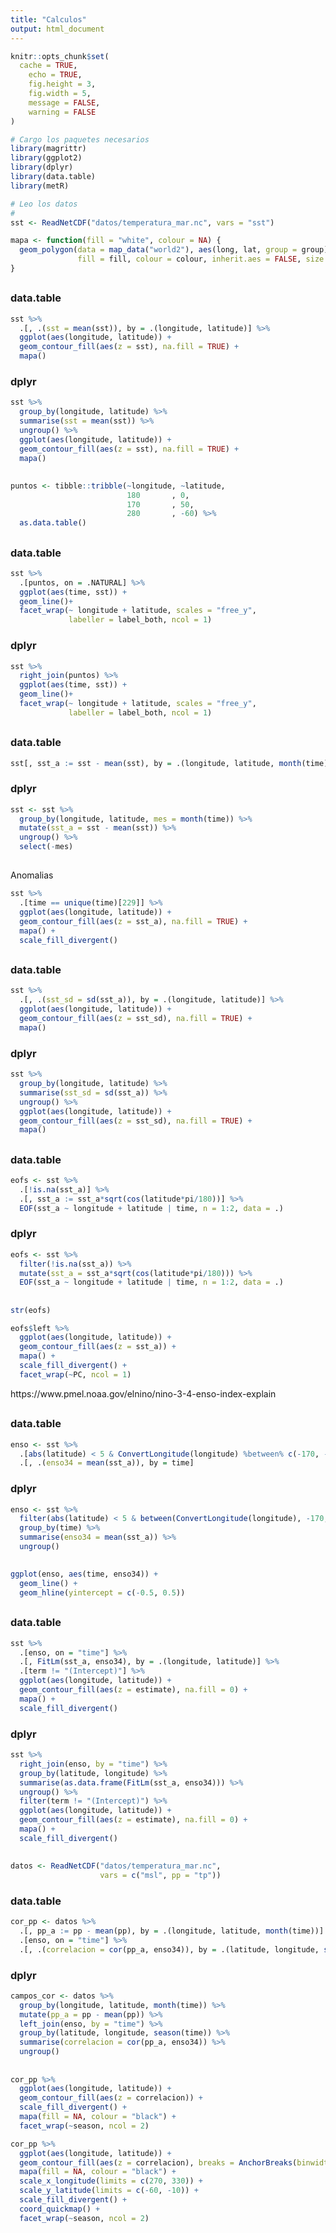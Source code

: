 ```yaml
---
title: "Calculos"
output: html_document
---
```


```r
knitr::opts_chunk$set(
  cache = TRUE,
	echo = TRUE,
	fig.height = 3,
	fig.width = 5,
	message = FALSE,
	warning = FALSE
)
```



```r
# Cargo los paquetes necesarios
library(magrittr)
library(ggplot2)
library(dplyr)
library(data.table)
library(metR)

# Leo los datos
# 
sst <- ReadNetCDF("datos/temperatura_mar.nc", vars = "sst")
```

```r
mapa <- function(fill = "white", colour = NA) {
  geom_polygon(data = map_data("world2"), aes(long, lat, group = group), 
               fill = fill, colour = colour, inherit.aes = FALSE, size = 0.2)
}
```

##  {.tabset .unlisted .unnumbered}

### data.table

```r
sst %>% 
  .[, .(sst = mean(sst)), by = .(longitude, latitude)] %>% 
  ggplot(aes(longitude, latitude)) +
  geom_contour_fill(aes(z = sst), na.fill = TRUE) +
  mapa()
```

### dplyr

```r
sst %>% 
  group_by(longitude, latitude) %>% 
  summarise(sst = mean(sst)) %>% 
  ungroup() %>% 
  ggplot(aes(longitude, latitude)) +
  geom_contour_fill(aes(z = sst), na.fill = TRUE) +
  mapa() 
```



##


```r
puntos <- tibble::tribble(~longitude, ~latitude,
                          180       , 0, 
                          170       , 50, 
                          280       , -60) %>% 
  as.data.table()
```

## {.tabset .unlisted .unnumbered}

### data.table

```r
sst %>% 
  .[puntos, on = .NATURAL] %>% 
  ggplot(aes(time, sst)) +
  geom_line()+ 
  facet_wrap(~ longitude + latitude, scales = "free_y", 
             labeller = label_both, ncol = 1)
```

### dplyr

```r
sst %>% 
  right_join(puntos) %>% 
  ggplot(aes(time, sst)) +
  geom_line()+ 
  facet_wrap(~ longitude + latitude, scales = "free_y", 
             labeller = label_both, ncol = 1)
```

## 

## {.tabset .unlisted .unnumbered}


### data.table

```r
sst[, sst_a := sst - mean(sst), by = .(longitude, latitude, month(time))] 
```

### dplyr

```r
sst <- sst %>% 
  group_by(longitude, latitude, mes = month(time)) %>% 
  mutate(sst_a = sst - mean(sst)) %>% 
  ungroup() %>% 
  select(-mes)
```



## 

Anomalias 


```r
sst %>% 
  .[time == unique(time)[229]] %>% 
  ggplot(aes(longitude, latitude)) +
  geom_contour_fill(aes(z = sst_a), na.fill = TRUE) +
  mapa() +
  scale_fill_divergent()
```

## {.tabset .unlisted .unnumbered}

### data.table

```r
sst %>% 
  .[, .(sst_sd = sd(sst_a)), by = .(longitude, latitude)] %>% 
  ggplot(aes(longitude, latitude)) +
  geom_contour_fill(aes(z = sst_sd), na.fill = TRUE) +
  mapa()
```

### dplyr

```r
sst %>% 
  group_by(longitude, latitude) %>% 
  summarise(sst_sd = sd(sst_a)) %>% 
  ungroup() %>% 
  ggplot(aes(longitude, latitude)) +
  geom_contour_fill(aes(z = sst_sd), na.fill = TRUE) +
  mapa()
```

## {.tabset .unlisted .unnumbered}

### data.table

```r
eofs <- sst %>%
  .[!is.na(sst_a)] %>% 
  .[, sst_a := sst_a*sqrt(cos(latitude*pi/180))] %>% 
  EOF(sst_a ~ longitude + latitude | time, n = 1:2, data = .)
```

### dplyr

```r
eofs <- sst %>%
  filter(!is.na(sst_a)) %>% 
  mutate(sst_a = sst_a*sqrt(cos(latitude*pi/180))) %>% 
  EOF(sst_a ~ longitude + latitude | time, n = 1:2, data = .)
```

## 

```r
str(eofs)
```


```r
eofs$left %>% 
  ggplot(aes(longitude, latitude)) +
  geom_contour_fill(aes(z = sst_a)) +
  mapa() +
  scale_fill_divergent() +
  facet_wrap(~PC, ncol = 1)
```

https://www.pmel.noaa.gov/elnino/nino-3-4-enso-index-explain

## {.tabset .unlisted .unnumbered}

### data.table

```r
enso <- sst %>% 
  .[abs(latitude) < 5 & ConvertLongitude(longitude) %between% c(-170, -120)] %>% 
  .[, .(enso34 = mean(sst_a)), by = time]
```

### dplyr

```r
enso <- sst %>% 
  filter(abs(latitude) < 5 & between(ConvertLongitude(longitude), -170, -120)) %>% 
  group_by(time) %>% 
  summarise(enso34 = mean(sst_a)) %>% 
  ungroup()
```

## 

```r
ggplot(enso, aes(time, enso34)) +
  geom_line() +
  geom_hline(yintercept = c(-0.5, 0.5))
```

## {.tabset .unlisted .unnumbered}


### data.table

```r
sst %>% 
  .[enso, on = "time"] %>% 
  .[, FitLm(sst_a, enso34), by = .(longitude, latitude)] %>% 
  .[term != "(Intercept)"] %>% 
  ggplot(aes(longitude, latitude)) +
  geom_contour_fill(aes(z = estimate), na.fill = 0) +
  mapa() +
  scale_fill_divergent()
```

### dplyr

```r
sst %>% 
  right_join(enso, by = "time") %>% 
  group_by(latitude, longitude) %>% 
  summarise(as.data.frame(FitLm(sst_a, enso34))) %>% 
  ungroup() %>% 
  filter(term != "(Intercept)") %>% 
  ggplot(aes(longitude, latitude)) +
  geom_contour_fill(aes(z = estimate), na.fill = 0) +
  mapa() +
  scale_fill_divergent()
```


## 


```r
datos <- ReadNetCDF("datos/temperatura_mar.nc", 
                    vars = c("msl", pp = "tp"))
```

### data.table

```r
cor_pp <- datos %>% 
  .[, pp_a := pp - mean(pp), by = .(longitude, latitude, month(time))] %>% 
  .[enso, on = "time"] %>% 
  .[, .(correlacion = cor(pp_a, enso34)), by = .(latitude, longitude, season(time))]
```


### dplyr 

```r
campos_cor <- datos %>%
  group_by(longitude, latitude, month(time)) %>% 
  mutate(pp_a = pp - mean(pp)) %>% 
  left_join(enso, by = "time") %>% 
  group_by(latitude, longitude, season(time)) %>% 
  summarise(correlacion = cor(pp_a, enso34)) %>% 
  ungroup()
```

## 


```r
cor_pp %>% 
  ggplot(aes(longitude, latitude)) +
  geom_contour_fill(aes(z = correlacion)) +
  scale_fill_divergent() +
  mapa(fill = NA, colour = "black") +
  facet_wrap(~season, ncol = 2)
```


```r
cor_pp %>% 
  ggplot(aes(longitude, latitude)) +
  geom_contour_fill(aes(z = correlacion), breaks = AnchorBreaks(binwidth = 0.1, exclude = 0)) +
  mapa(fill = NA, colour = "black") +
  scale_x_longitude(limits = c(270, 330)) +
  scale_y_latitude(limits = c(-60, -10)) +
  scale_fill_divergent() +
  coord_quickmap() +
  facet_wrap(~season, ncol = 2)
```

